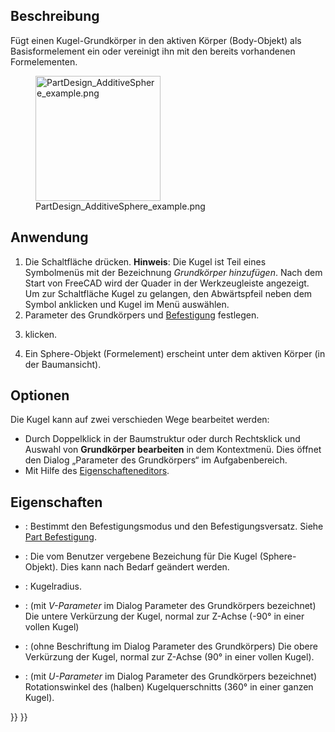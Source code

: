 <languages/>

{{Docnav/de
|[[PartDesign_AdditiveCylinder/de|ZylinderHinzufügen]]
|[[PartDesign_AdditiveCone/de|KegelHinzufügen]]
|[[PartDesign_Workbench/de|PartDesign]]
|IconL=PartDesign_AdditiveCylinder.svg
|IconR=PartDesign_AdditiveCone.svg
|IconC=Workbench_PartDesign.svg
}}

{{GuiCommand/de
|Name=PartDesign AdditiveSphere
|Name/de=PartDesign KugelHinzufügen
|MenuLocation=Part Design → Grundkörper hinzufügen → Kugel hinzufügen
|Workbenches=[[PartDesign_Workbench/de|PartDesign]]
|Version=0.17
|SeeAlso=[[PartDesign_CompPrimitiveAdditive/de|PartDesign AuswahlGrundkörperHinzufügen]], [[PartDesign_SubtractiveSphere/de|PartDesign KugelAbziehen]]
}}

<span id="Description"></span>
==Beschreibung==

Fügt einen Kugel-Grundkörper in den aktiven Körper (Body-Objekt) als Basisformelement ein oder vereinigt ihn mit den bereits vorhandenen Formelementen.

[[File:PartDesign_AdditiveSphere_example.png|200px]]

<span id="Usage"></span>
==Anwendung==

<div class="mw-translate-fuzzy">
# Die Schaltfläche {{Button|[[Image:PartDesign AdditiveSphere.svg|24px]] '''Kugel'''}} drücken. '''Hinweis''': Die Kugel ist Teil eines Symbolmenüs mit der Bezeichnung ''Grundkörper hinzufügen''. Nach dem Start von FreeCAD wird der Quader in der Werkzeugleiste angezeigt. Um zur Schaltfläche Kugel zu gelangen, den Abwärtspfeil neben dem Symbol anklicken und Kugel im Menü auswählen.
# Parameter des Grundkörpers und [[Part_EditAttachment/de|Befestigung]] festlegen.
# {{Button|OK}} klicken.
# Ein Sphere-Objekt (Formelement) erscheint unter dem aktiven Körper (in der Baumansicht).
</div>

<span id="Options"></span>
==Optionen==

Die Kugel kann auf zwei verschieden Wege bearbeitet werden:
* Durch Doppelklick in der Baumstruktur oder durch Rechtsklick und Auswahl von '''Grundkörper bearbeiten''' in dem Kontextmenü. Dies öffnet den Dialog „Parameter des Grundkörpers“ im Aufgabenbereich.
* Mit Hilfe des [[Property_editor/de|Eigenschafteneditors]].

<span id="Properties"></span>
==Eigenschaften==

* {{PropertyData/de|Attachment}}: Bestimmt den Befestigungsmodus und den Befestigungsversatz. Siehe [[Part_EditAttachment/de|Part Befestigung]].
* {{PropertyData/de|Label}}: Die vom Benutzer vergebene Bezeichung für Die Kugel (Sphere-Objekt). Dies kann nach Bedarf geändert werden.
* {{PropertyData/de|Radius}}: Kugelradius.
* {{PropertyData/de|Angle1}}: (mit ''V-Parameter'' im Dialog Parameter des Grundkörpers bezeichnet) Die untere Verkürzung der Kugel, normal zur Z-Achse (-90° in einer vollen Kugel)
* {{PropertyData/de|Angle2}}: (ohne Beschriftung im Dialog Parameter des Grundkörpers) Die obere Verkürzung der Kugel, normal zur Z-Achse (90° in einer vollen Kugel).
* {{PropertyData/de|Angle3}}: (mit ''U-Parameter'' im Dialog Parameter des Grundkörpers bezeichnet) Rotationswinkel des (halben) Kugelquerschnitts (360° in einer ganzen Kugel).


{{Docnav/de
|[[PartDesign_AdditiveCylinder/de|ZylinderHinzufügen]]
|[[PartDesign_AdditiveCone/de|KegelHinzufügen]]
|[[PartDesign_Workbench/de|PartDesign]]
|IconL=PartDesign_AdditiveCylinder.svg
|IconR=PartDesign_AdditiveCone.svg
|IconC=Workbench_PartDesign.svg
}}

{{PartDesign_Tools_navi{{#translation:}}}}
{{Userdocnavi{{#translation:}}}}